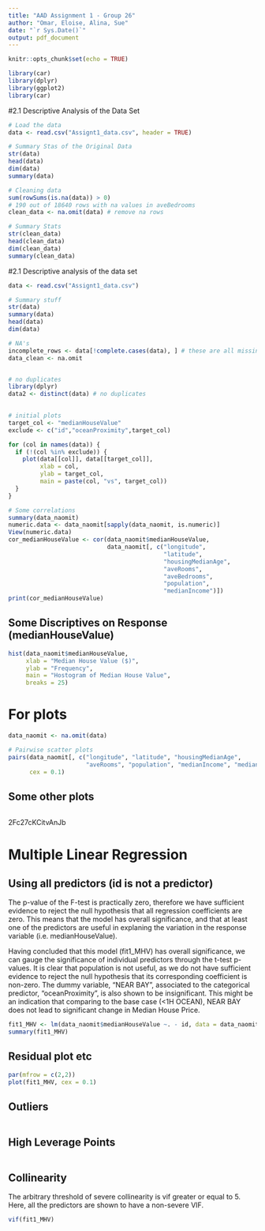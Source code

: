 ```yaml
---
title: "AAD Assignment 1 - Group 26"
author: "Omar, Eloise, Alina, Sue"
date: "`r Sys.Date()`"
output: pdf_document
---
```


```r
knitr::opts_chunk$set(echo = TRUE)

library(car)
library(dplyr)
library(ggplot2)
library(car)
```


#2.1 Descriptive Analysis of the Data Set

```r
# Load the data 
data <- read.csv("Assignt1_data.csv", header = TRUE)

# Summary Stas of the Original Data 
str(data) 
head(data)
dim(data) 
summary(data)

# Cleaning data 
sum(rowSums(is.na(data)) > 0) 
# 190 out of 18640 rows with na values in aveBedrooms 
clean_data <- na.omit(data) # remove na rows 

# Summary Stats 
str(clean_data) 
head(clean_data)
dim(clean_data) 
summary(clean_data)
```



#2.1 Descriptive analysis of the data set

```r
data <- read.csv("Assignt1_data.csv")

# Summary stuff
str(data) 
summary(data)
head(data)
dim(data) 

# NA's
incomplete_rows <- data[!complete.cases(data), ] # these are all missing aveBedrooms.
data_clean <- na.omit 


# no duplicates
library(dplyr) 
data2 <- distinct(data) # no duplicates
  

# initial plots
target_col <- "medianHouseValue"
exclude <- c("id","oceanProximity",target_col)

for (col in names(data)) {
  if (!(col %in% exclude)) {
    plot(data[[col]], data[[target_col]],
         xlab = col,
         ylab = target_col,
         main = paste(col, "vs", target_col))
  }
}


```

```r
# Some correlations 
summary(data_naomit) 
numeric.data <- data_naomit[sapply(data_naomit, is.numeric)]
View(numeric.data)
cor_medianHouseValue <- cor(data_naomit$medianHouseValue, 
                            data_naomit[, c("longitude", 
                                            "latitude", 
                                            "housingMedianAge",
                                            "aveRooms",
                                            "aveBedrooms",
                                            "population",
                                            "medianIncome")])
print(cor_medianHouseValue)
```

## Some Discriptives on Response (medianHouseValue) 
```r
hist(data_naomit$medianHouseValue,
     xlab = "Median House Value ($)",
     ylab = "Frequency",
     main = "Hostogram of Median House Value",
     breaks = 25)
```








# For plots
```r

data_naomit <- na.omit(data)

# Pairwise scatter plots 
pairs(data_naomit[, c("longitude", "latitude", "housingMedianAge", 
                      "aveRooms", "population", "medianIncome", "medianHouseValue")],
      cex = 0.1)
```

## Some other plots 
```r




```







2Fc27cKCitvAnJb


# Multiple Linear Regression 

## Using all predictors (id is not a predictor)

The p-value of the F-test is practically zero, therefore we have sufficient evidence to reject the null hypothesis that all regression coefficients are zero. This means that the model has overall significance, and that at least one of the predictors are useful in explaning the variation in the response variable (i.e. medianHouseValue). 

Having concluded that this model (fit1_MHV) has overall significance, we can gauge the significance of individual predictors through the t-test p-values. It is clear that population is not useful, as we do not have sufficient evidence to reject the null hypothesis that its corresponding coefficient is non-zero. The dummy variable, "NEAR BAY", associated to the categorical predictor, "oceanProximity", is also shown to be insignificant. This might be an indication that comparing to the base case (<1H OCEAN), NEAR BAY does not lead to significant change in Median House Price. 
```r
fit1_MHV <- lm(data_naomit$medianHouseValue ~. - id, data = data_naomit)
summary(fit1_MHV)
```

## Residual plot etc 
```r
par(mfrow = c(2,2))
plot(fit1_MHV, cex = 0.1)
```

## Outliers 
```r

```

## High Leverage Points 
```r

```

## Collinearity 
The arbitrary threshold of severe collinearity is vif greater or equal to 5. Here, 
all the predictors are shown to have a non-severe VIF. 
```r
vif(fit1_MHV)
```




